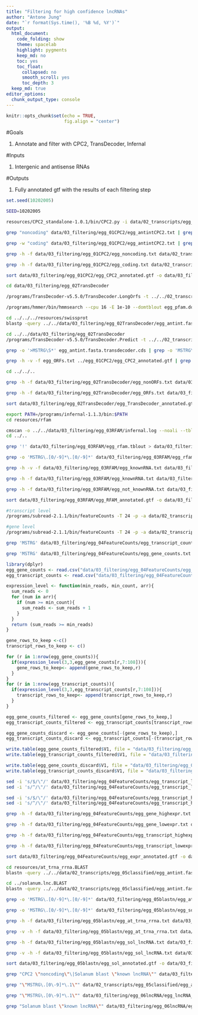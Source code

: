 ```yaml
---
title: "Filtering for high confidence lncRNAs"
author: "Antone Jung"
date: "`r format(Sys.time(), '%B %d, %Y')`"
output:
  html_document: 
    code_folding: show
    theme: spacelab
    highlight: pygments
    keep_md: no
    toc: yes
    toc_float:
      collapsed: no
      smooth_scroll: yes
      toc_depth: 3
  keep_md: true  
editor_options: 
  chunk_output_type: console
---
```



```r
knitr::opts_chunk$set(echo = TRUE,
                      fig.align = "center")
```

#Goals

1. Annotate and filter with CPC2, TransDecoder, Infernal

#Inputs

1. Intergenic and antisense RNAs

#Outputs

1. Fully annotated gtf with the results of each filtering step

```r
set.seed(10202005)
```

```bash
SEED=10202005
```

```bash
resources/CPC2_standalone-1.0.1/bin/CPC2.py -i data/02_transcripts/egg_05classified/egg_antint.fasta -o data/03_filtering/egg_01CPC2/egg_antintCPC2

grep "noncoding" data/03_filtering/egg_01CPC2/egg_antintCPC2.txt | grep -o 'MSTRG.[0/-9]*.[0/-9]*' | sed 's/$/\"/' | sed 's/^/\"/' > data/03_filtering/egg_01CPC2/egg_noncoding.txt

grep -w "coding" data/03_filtering/egg_01CPC2/egg_antintCPC2.txt | grep -o 'MSTRG.[0/-9]*.[0/-9]*' | sed 's/$/\"/' | sed 's/^/\"/' > data/03_filtering/egg_01CPC2/egg_coding.txt

grep -h -f data/03_filtering/egg_01CPC2/egg_noncoding.txt data/02_transcripts/egg_05classified/egg_antint.gtf | sed 's/$/ CPC2 \"noncoding\";/' > data/03_filtering/egg_01CPC2/egg_CPC2_annotated.gtf

grep -h -f data/03_filtering/egg_01CPC2/egg_coding.txt data/02_transcripts/egg_05classified/egg_antint.gtf | sed 's/$/ CPC2 \"coding\";/' >> data/03_filtering/egg_01CPC2/egg_CPC2_annotated.gtf

sort data/03_filtering/egg_01CPC2/egg_CPC2_annotated.gtf -o data/03_filtering/egg_01CPC2/egg_CPC2_annotated.gtf
```

```bash
cd data/03_filtering/egg_02TransDecoder

/programs/TransDecoder-v5.5.0/TransDecoder.LongOrfs -t ../../02_transcripts/egg_05classified/egg_antint.fasta

/programs/hmmer/bin/hmmsearch --cpu 16 -E 1e-10 --domtblout egg_pfam.domtblout ../../../resources/Pfam-A.hmm egg_antint.fasta.transdecoder_dir/longest_orfs.pep

cd ../../../resources/swissprot
blastp -query ../../data/03_filtering/egg_02TransDecoder/egg_antint.fasta.transdecoder_dir/longest_orfs.pep -db swissprot -max_target_seqs 1 -outfmt 6 -evalue 1e-5 -out ../../data/03_filtering/egg_02TransDecoder/egg_blastp.outfmt6

cd ../../data/03_filtering/egg_02TransDecoder
/programs/TransDecoder-v5.5.0/TransDecoder.Predict -t ../../02_transcripts/egg_05classified/egg_antint.fasta --retain_pfam_hits egg_pfam.domtblout --retain_blastp_hits egg_blastp.outfmt6 

grep -o '>MSTRG\S*' egg_antint.fasta.transdecoder.cds | grep -o 'MSTRG\.[0/-9]*\.[0/-9]*' | sed 's/$/\"/' | sed 's/^/\"/' | uniq > egg_ORFs.txt

grep -h -v -f egg_ORFs.txt ../egg_01CPC2/egg_CPC2_annotated.gtf | grep -o 'MSTRG\.[0/-9]*\.[0/-9]*' | sed 's/$/\"/' | sed 's/^/\"/' > egg_nonORFs.txt

cd ../../..

grep -h -f data/03_filtering/egg_02TransDecoder/egg_nonORFs.txt data/03_filtering/egg_01CPC2/egg_CPC2_annotated.gtf | sed 's/$/ TransDecoder \"nonORFs\";/' > data/03_filtering/egg_02TransDecoder/egg_TransDecoder_annotated.gtf

grep -h -f data/03_filtering/egg_02TransDecoder/egg_ORFs.txt data/03_filtering/egg_01CPC2/egg_CPC2_annotated.gtf | sed 's/$/ TransDecoder \"ORFs\";/' >> data/03_filtering/egg_02TransDecoder/egg_TransDecoder_annotated.gtf

sort data/03_filtering/egg_02TransDecoder/egg_TransDecoder_annotated.gtf -o data/03_filtering/egg_02TransDecoder/egg_TransDecoder_annotated.gtf
```

```bash
export PATH=/programs/infernal-1.1.3/bin:$PATH
cd resources/rfam

cmscan -o ../../data/03_filtering/egg_03RFAM/infernal.log --noali --tblout ../../data/03_filtering/egg_03RFAM/egg_rfam.tblout --rfam --cpu 24 Rfam.cm ../../data/02_transcripts/egg_05classified/egg_antint.fasta
cd ../..

grep '!' data/03_filtering/egg_03RFAM/egg_rfam.tblout > data/03_filtering/egg_03RFAM/egg_rfam_sig.txt

grep -o 'MSTRG\.[0/-9]*\.[0/-9]*' data/03_filtering/egg_03RFAM/egg_rfam_sig.txt | uniq | sed 's/$/\"/' | sed 's/^/\"/' > data/03_filtering/egg_03RFAM/egg_knownRNA.txt

grep -h -v -f data/03_filtering/egg_03RFAM/egg_knownRNA.txt data/03_filtering/egg_02TransDecoder/egg_TransDecoder_annotated.gtf | grep -o 'MSTRG\.[0/-9]*\.[0/-9]*' | sed 's/$/\"/' | sed 's/^/\"/' > data/03_filtering/egg_03RFAM/egg_not_knownRNA.txt

grep -h -f data/03_filtering/egg_03RFAM/egg_knownRNA.txt data/03_filtering/egg_02TransDecoder/egg_TransDecoder_annotated.gtf | sed 's/$/ RFAM \"known\";/' > data/03_filtering/egg_03RFAM/egg_RFAM_annotated.gtf

grep -h -f data/03_filtering/egg_03RFAM/egg_not_knownRNA.txt data/03_filtering/egg_02TransDecoder/egg_TransDecoder_annotated.gtf | sed 's/$/ RFAM \"not known\";/' >> data/03_filtering/egg_03RFAM/egg_RFAM_annotated.gtf

sort data/03_filtering/egg_03RFAM/egg_RFAM_annotated.gtf -o data/03_filtering/egg_03RFAM/egg_RFAM_annotated.gtf
```

```bash
#transcript level
/programs/subread-2.1.1/bin/featureCounts -T 24 -p -a data/02_transcripts/egg_05classified/egg_antint.gtf -F 'GTF' -g 'transcript_id' -t transcript -o data/03_filtering/egg_04FeatureCounts/egg_transcript_counts.txt data/02_transcripts/egg_01mapped/*.bam

#gene level
/programs/subread-2.1.1/bin/featureCounts -T 24 -p -a data/02_transcripts/egg_05classified/egg_antint.gtf -F 'GTF' -t transcript -o data/03_filtering/egg_04FeatureCounts/egg_gene_counts.txt data/02_transcripts/egg_01mapped/*.bam

grep 'MSTRG' data/03_filtering/egg_04FeatureCounts/egg_transcript_counts.txt > data/03_filtering/egg_04FeatureCounts/egg_transcript_counts_no_metadata.txt

grep 'MSTRG' data/03_filtering/egg_04FeatureCounts/egg_gene_counts.txt > data/03_filtering/egg_04FeatureCounts/egg_gene_counts_no_metadata.txt
```

```r
library(dplyr)
egg_gene_counts <- read.csv("data/03_filtering/egg_04FeatureCounts/egg_gene_counts.txt", sep = "\t", header = FALSE, skip = 2)
egg_transcript_counts <- read.csv("data/03_filtering/egg_04FeatureCounts/egg_transcript_counts.txt", sep = "\t", header = FALSE, skip = 2) 

expression_level <- function(min_reads, min_count, arr){
  sum_reads <- 0
  for (num in arr){
    if (num >= min_count){
      sum_reads <- sum_reads + 1
    }
  }
  return (sum_reads >= min_reads)
}

gene_rows_to_keep <-c()
transcript_rows_to_keep <- c()

for (r in 1:nrow(egg_gene_counts)){
  if(expression_level(3,3,egg_gene_counts[r,7:108])){
    gene_rows_to_keep<- append(gene_rows_to_keep,r)
  }
}
for (r in 1:nrow(egg_transcript_counts)){
  if(expression_level(3,3,egg_transcript_counts[r,7:108])){
    transcript_rows_to_keep<- append(transcript_rows_to_keep,r)
  }
}

egg_gene_counts_filtered <- egg_gene_counts[gene_rows_to_keep,]
egg_transcript_counts_filtered <- egg_transcript_counts[transcript_rows_to_keep,]

egg_gene_counts_discard <- egg_gene_counts[-(gene_rows_to_keep),]
egg_transcript_counts_discard <- egg_transcript_counts[-(transcript_rows_to_keep),]

write.table(egg_gene_counts_filtered$V1, file = "data/03_filtering/egg_04FeatureCounts/egg_gene_highexpr.txt", col.names = FALSE, row.names=FALSE, sep="\t", quote = FALSE)
write.table(egg_transcript_counts_filtered$V1, file = "data/03_filtering/egg_04FeatureCounts/egg_transcript_highexpr.txt", col.names = FALSE, row.names=FALSE, sep="\t", quote = FALSE)

write.table(egg_gene_counts_discard$V1, file = "data/03_filtering/egg_04FeatureCounts/egg_gene_lowexpr.txt", col.names = FALSE, row.names=FALSE, sep="\t", quote = FALSE)
write.table(egg_transcript_counts_discard$V1, file = "data/03_filtering/egg_04FeatureCounts/egg_transcript_lowexpr.txt", col.names = FALSE, row.names=FALSE, sep="\t", quote = FALSE)
```

```bash
sed -i 's/$/\"/' data/03_filtering/egg_04FeatureCounts/egg_transcript_lowexpr.txt
sed -i 's/^/\"/' data/03_filtering/egg_04FeatureCounts/egg_transcript_lowexpr.txt

sed -i 's/$/\"/' data/03_filtering/egg_04FeatureCounts/egg_transcript_highexpr.txt
sed -i 's/^/\"/' data/03_filtering/egg_04FeatureCounts/egg_transcript_highexpr.txt

grep -h -f data/03_filtering/egg_04FeatureCounts/egg_gene_highexpr.txt data/03_filtering/egg_03RFAM/egg_RFAM_annotated.gtf | sed 's/$/ Gene3in3 \"high\";/' > data/03_filtering/egg_04FeatureCounts/egg_geneexpr_annotated.gtf

grep -h -f data/03_filtering/egg_04FeatureCounts/egg_gene_lowexpr.txt data/03_filtering/egg_03RFAM/egg_RFAM_annotated.gtf | sed 's/$/ Gene3in3 \"low\";/' >> data/03_filtering/egg_04FeatureCounts/egg_geneexpr_annotated.gtf

grep -h -f data/03_filtering/egg_04FeatureCounts/egg_transcript_highexpr.txt data/03_filtering/egg_04FeatureCounts/egg_geneexpr_annotated.gtf | sed 's/$/ Transcript3in3 \"high\";/' > data/03_filtering/egg_04FeatureCounts/egg_expr_annotated.gtf

grep -h -f data/03_filtering/egg_04FeatureCounts/egg_transcript_lowexpr.txt data/03_filtering/egg_04FeatureCounts/egg_geneexpr_annotated.gtf | sed 's/$/ Transcript3in3 \"low\";/' >> data/03_filtering/egg_04FeatureCounts/egg_expr_annotated.gtf

sort data/03_filtering/egg_04FeatureCounts/egg_expr_annotated.gtf -o data/03_filtering/egg_04FeatureCounts/egg_expr_annotated.gtf
```

```bash
cd resources/at_trna_rrna.BLAST
blastn -query ../../data/02_transcripts/egg_05classified/egg_antint.fasta -db at_trna_rrna -max_target_seqs 1 -outfmt 6 -evalue 1e-5 -out ../../data/03_filtering/egg_05blastn/egg_at_blastn.outfmt6

cd ../solanum.lnc.BLAST
blastn -query ../../data/02_transcripts/egg_05classified/egg_antint.fasta -db solanum.plncdb -max_target_seqs 1 -outfmt 6 -evalue 1e-5 -out ../../data/03_filtering/egg_05blastn/egg_sol_blastn.outfmt6

grep -o 'MSTRG\.[0/-9]*\.[0/-9]*' data/03_filtering/egg_05blastn/egg_at_blastn.outfmt6 | uniq | sed 's/$/\"/' | sed 's/^/\"/' > data/03_filtering/egg_05blastn/egg_at_trna_rrna.txt

grep -o 'MSTRG\.[0/-9]*\.[0/-9]*' data/03_filtering/egg_05blastn/egg_sol_blastn.outfmt6 | uniq | sed 's/$/\"/' | sed 's/^/\"/' > data/03_filtering/egg_05blastn/egg_sol_lncRNA.txt

grep -h -f data/03_filtering/egg_05blastn/egg_at_trna_rrna.txt data/03_filtering/egg_04FeatureCounts/egg_expr_annotated.gtf | sed 's/$/ Athal blast \"trna or rrna\";/' > data/03_filtering/egg_05blastn/egg_at_annotated.gtf

grep -v -h -f data/03_filtering/egg_05blastn/egg_at_trna_rrna.txt data/03_filtering/egg_04FeatureCounts/egg_expr_annotated.gtf | sed 's/$/ Athal blast \"no hit\";/' >> data/03_filtering/egg_05blastn/egg_at_annotated.gtf

grep -h -f data/03_filtering/egg_05blastn/egg_sol_lncRNA.txt data/03_filtering/egg_05blastn/egg_at_annotated.gtf | sed 's/$/ Solanum blast \"known lncRNA\";/' > data/03_filtering/egg_05blastn/egg_sol_annotated.gtf

grep -v -h -f data/03_filtering/egg_05blastn/egg_sol_lncRNA.txt data/03_filtering/egg_05blastn/egg_at_annotated.gtf | sed 's/$/ Solanum blast \"no hit\";/' >> data/03_filtering/egg_05blastn/egg_sol_annotated.gtf

sort data/03_filtering/egg_05blastn/egg_sol_annotated.gtf -o data/03_filtering/egg_05blastn/egg_sol_annotated.gtf
```

```bash
grep "CPC2 \"noncoding\"\|Solanum blast \"known lncRNA\"" data/03_filtering/egg_05blastn/egg_sol_annotated.gtf | grep "TransDecoder \"nonORFs\"\|Solanum blast \"known lncRNA\"" | grep "RFAM \"not known\"\|Solanum blast \"known lncRNA\"" | grep "Gene3in3 \"high\"\|Solanum blast \"known lncRNA\"" | grep "Athal blast \"no hit\"\|Solanum blast \"known lncRNA\"" > data/03_filtering/egg_06lncRNA/egg_lncRNA_transcripts.gtf

grep "\"MSTRG\.[0\-9]*\.1\"" data/02_transcripts/egg_05classified/egg_antint.gtf > data/02_transcripts/egg_05classified/egg_antint_genes.gtf

grep "\"MSTRG\.[0\-9]*\.1\"" data/03_filtering/egg_06lncRNA/egg_lncRNA_transcripts.gtf > data/03_filtering/egg_06lncRNA/egg_lncRNA_genes.gtf

grep "Solanum blast \"known lncRNA\"" data/03_filtering/egg_06lncRNA/egg_lncRNA_transcripts.gtf | grep "CPC2 \"noncoding\"" | grep "TransDecoder \"nonORFs\"" | grep "RFAM \"not known\"" | grep "Gene3in3 \"high\"" | grep "Athal blast \"no hit\"" | wc -l
```